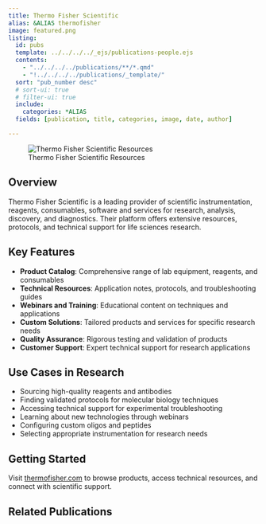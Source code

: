 ```yaml
---
title: Thermo Fisher Scientific
alias: &ALIAS thermofisher
image: featured.png
listing:
  id: pubs
  template: ../../../../_ejs/publications-people.ejs 
  contents: 
    - "../../../../publications/**/*.qmd"
    - "!../../../../publications/_template/"
  sort: "pub_number desc"
  # sort-ui: true
  # filter-ui: true
  include:
    categories: *ALIAS
  fields: [publication, title, categories, image, date, author]

---
```


![Thermo Fisher Scientific Resources](featured.jpg)

## Overview

Thermo Fisher Scientific is a leading provider of scientific instrumentation, reagents, consumables, software and services for research, analysis, discovery, and diagnostics. Their platform offers extensive resources, protocols, and technical support for life sciences research.

## Key Features

- **Product Catalog**: Comprehensive range of lab equipment, reagents, and consumables
- **Technical Resources**: Application notes, protocols, and troubleshooting guides
- **Webinars and Training**: Educational content on techniques and applications
- **Custom Solutions**: Tailored products and services for specific research needs
- **Quality Assurance**: Rigorous testing and validation of products
- **Customer Support**: Expert technical support for research applications

## Use Cases in Research

- Sourcing high-quality reagents and antibodies
- Finding validated protocols for molecular biology techniques
- Accessing technical support for experimental troubleshooting
- Learning about new technologies through webinars
- Configuring custom oligos and peptides
- Selecting appropriate instrumentation for research needs

## Getting Started

Visit [thermofisher.com](https://www.thermofisher.com) to browse products, access technical resources, and connect with scientific support.

## Related Publications

:::{#pubs}
:::